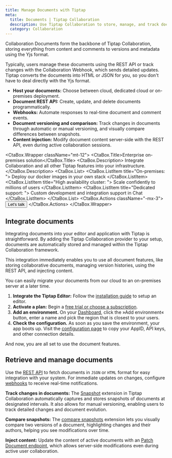 ```yaml
---
title: Manage Documents with Tiptap
meta:
  title: Documents | Tiptap Collaboration
  description: Use Tiptap Collaboration to store, manage, and track documents. Integrate with our REST API and webhooks for real-time updates.
  category: Collaboration
---
```



Collaboration Documents form the backbone of Tiptap Collaboration, storing everything from content and comments to versions and metadata using the Yjs format.

Typically, users manage these documents using the REST API or track changes with the Collaboration Webhook, which sends detailed updates. Tiptap converts the documents into HTML or JSON for you, so you don't have to deal directly with the Yjs format.

- **Host your documents:** Choose between cloud, dedicated cloud or on-premises deployment.
- **Document REST API:** Create, update, and delete documents programmatically.
- **Webhooks:** Automate responses to real-time document and comment events.
- **Document versioning and comparison:** Track changes in documents through automatic or manual versioning, and visually compare differences between snapshots.
- **Content injection:** Modify document content server-side with the REST API, even during active collaboration sessions.

<CtaBox.Wrapper className="mt-12">
  <CtaBox.Title>Enterprise on-premises solution</CtaBox.Title>
  <CtaBox.Description>
    Integrate Collaboration and all other Tiptap features into your infrastructure.
  </CtaBox.Description>
  <CtaBox.List>
    <CtaBox.ListItem title="On-premises: ">
      Deploy our docker images in your own stack
    </CtaBox.ListItem>
    <CtaBox.ListItem title="High availability cluster: ">
      Scale confidently to millions of users
    </CtaBox.ListItem>
    <CtaBox.ListItem title="Dedicated support: ">
      Custom development and integration support in Chat
    </CtaBox.ListItem>
  </CtaBox.List>
  <CtaBox.Actions className="-mx-3">
    <Button className="text-white/80 hover:text-white/100" variant="tertiary" asChild>
      <Link href="https://tiptap.dev/contact-sales">
        Let's talk
        <ArrowRightIcon className="w-4 h-4" />
      </Link>
    </Button>
  </CtaBox.Actions>
</CtaBox.Wrapper>

## Integrate documents

Integrating documents into your editor and application with Tiptap is straightforward. By adding the Tiptap Collaboration provider to your setup, documents are automatically stored and managed within the Tiptap Collaboration framework.

This integration immediately enables you to use all document features, like storing collaborative documents, managing version histories, using the REST API, and injecting content.

<Callout title="Note" variant="hint">
  You can easily migrate your documents from our cloud to an on-premises server at a later time.
</Callout>

1. **Integrate the Tiptap Editor:** Follow the [installation guide](/collaboration/getting-started/install) to setup an editor.
2. **Activate a plan:** Begin a [free trial or choose a subscription](https://cloud.tiptap.dev/v2/billing).
3. **Add an environment.** On your [Dashboard](https://cloud.tiptap.dev/), click the »Add environment« button, enter a name and pick the region that is closest to your users.
4. **Check the configuration.** As soon as you save the environment, your app boots up. Visit the [configuration page](https://cloud.tiptap.dev/v2/configuration/document-server) to copy your AppID, API keys, and other connection details.

And now, you are all set to use the document features.

## Retrieve and manage documents

Use the [REST API](/collaboration/documents/rest-api) to fetch documents in `JSON` or `HTML` format for easy integration with your system. For immediate updates on changes, configure [webhooks](/collaboration/core-concepts/webhooks) to receive real-time notifications.

**Track changes in documents:** The [Snapshot](/collaboration/documents/snapshot) extension in Tiptap Collaboration automatically captures and stores snapshots of documents at designated intervals. It also allows for manual versioning, enabling users to track detailed changes and document evolution.

**Compare snapshots:** The [compare snapshots](/collaboration/documents/snapshot-compare) extension lets you visually compare two versions of a document, highlighting changes and their authors, helping you see modifications over time.

**Inject content:** Update the content of active documents with an [Patch Document endpoint](/collaboration/documents/content-injection), which allows server-side modifications even during active user collaboration.
